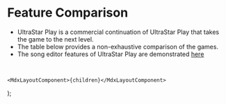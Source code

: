 
# Feature Comparison

- UltraStar Play is a commercial continuation of UltraStar Play that takes the game to the next level.
- The table below provides a non-exhaustive comparison of the games.
- The song editor features of UltraStar Play are demonstrated [here](/learn/song-editor)

<br />
<FeatureComparisonTable />

    <MdxLayoutComponent>{children}</MdxLayoutComponent>
);
